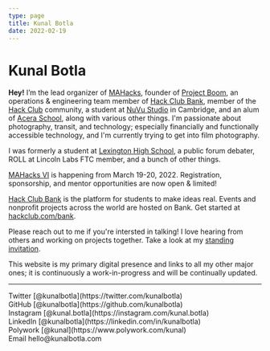 ```yaml
---
type: page
title: Kunal Botla
date: 2022-02-19
---
```


# Kunal Botla

**Hey!** I’m the lead organizer of [MAHacks](https://mahacks.com?ref=kunal), founder of [Project Boom](https://projectboom.org), an operations & engineering team member of [Hack Club Bank](https://hackclub.com/bank/), member of the [Hack Club](https://hackclub.com/slack) community, a student at [NuVu Studio](https://nuvustudio.org) in Cambridge, and an alum of [Acera School](https://aceraschool.org), along with various other things. I'm passionate about photography, transit, and technology; especially financially and functionally accessible technology, and I'm currently trying to get into film photography. 

I was formerly a student at [Lexington High School](https://en.wikipedia.org/wiki/Lexington_High_School_(Massachusetts)), a public forum debater, ROLL at Lincoln Labs FTC member, and a bunch of other things.

[MAHacks VI](https://mahacks.com?ref=kunal) is happening from March 19-20, 2022. Registration, sponsorship, and mentor opportunities are now open & limited!

[Hack Club Bank](https://hackclub.com/bank/) is the platform for students to make ideas real. Events and nonprofit projects across the world are hosted on Bank. Get started at [hackclub.com/bank](https://hackclub.com/bank/).

Please reach out to me if you're intersted in talking! I love hearing from others and working on projects together. Take a look at my [standing invitation](/posts/invitation).

This website is my primary digital presence and links to all my other major ones; it is continuously a work-in-progress and will be continually updated.

---

<div>
  Twitter [@kunalbotla](https://twitter.com/kunalbotla)
  <br />
  GitHub [@kunalbotla](https://github.com/kunalbotla)
  <br />
  Instagram [@kunal.botla](https://instagram.com/kunal.botla)
  <br />
  LinkedIn [@kunalbotla](https://linkedin.com/in/kunalbotla)
  <br />
  Polywork [@kunal](https://www.polywork.com/kunal)
  <br />
  Email hello@kunalbotla.com
</div>
